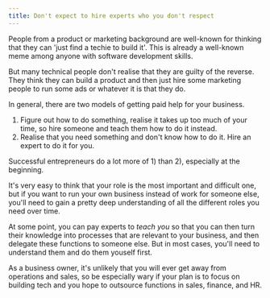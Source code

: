 ```yaml
---
title: Don't expect to hire experts who you don't respect
---
```


People from a product or marketing background are well-known for thinking that they can 'just find a techie to build it'. This is already a well-known meme among anyone with software development skills.

But many technical people don't realise that they are guilty of the reverse. They think they can build a product and then just hire some marketing people to run some ads or whatever it is that they do.

In general, there are two models of getting paid help for your business.

1. Figure out how to do something, realise it takes up too much of your time, so hire someone and teach them how to do it instead.
2. Realise that you need something and don't know how to do it. Hire an expert to do it for you.

Successful entrepreneurs do a lot more of 1) than 2), especially at the beginning. 

It's very easy to think that your role is the most important and difficult one, but if you want to run your own business instead of work for someone else, you'll need to gain a pretty deep understanding of all the different roles you need over time.

At some point, you can pay experts to *teach you* so that you can then turn their knowledge into processes that are relevant to your business, and then delegate these functions to someone else. But in most cases, you'll need to understand them and do them youself first.

As a business owner, it's unlikely that you will ever get away from operations and sales, so be especially wary if your plan is to focus on building tech and you hope to outsource functions in sales, finance, and HR.

